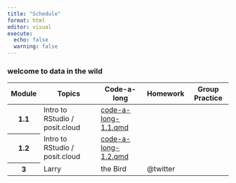 ```yaml
---
title: "Schedule"
format: html
editor: visual
execute:
  echo: false
  warning: false
---
```


### welcome to data in the wild

```{=html}
<!-- Add icon library -->
<link rel="stylesheet" href="https://cdnjs.cloudflare.com/ajax/libs/font-awesome/4.7.0/css/font-awesome.min.css">

<table class="table table-striped">
  <thead>
    <tr>
      <th scope="col">Module</th>
      <th scope="col">Topics</th>
      <th scope="col">Code-a-long</th>
      <th scope="col">Homework</th>
      <th scope="col">Group Practice</th>
    </tr>
  </thead>
  <tbody>
    <tr>
      <th scope="row">1.1</th>
      <td>Intro to RStudio / posit.cloud</td>
      <td><a href="modules/module_1/module_1.1/code-a-long-1.1.qmd">code-a-long-1.1.qmd</a></td>
      <td></td>
      <td></td>
    </tr>
    <tr>
      <th scope="row">1.2</th>
      <td>Intro to RStudio / posit.cloud</td>
      <td><a href="modules/module_1/module_1.2/code-a-long-1.2.qmd">code-a-long-1.2.qmd</a></td>
      <td></td>
      <td></td>
    </tr>
    <tr>
      <th scope="row">3</th>
      <td>Larry</td>
      <td>the Bird</td>
      <td>@twitter</td>
    </tr>
  </tbody>
</table>
```
